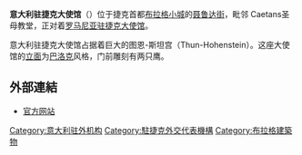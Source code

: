 <!-- 檔案不存在 [[Image:Italian_embassy.JPG|thumb]] ，可從英文維基百科取得 -->
'''意大利驻捷克大使馆'''（{{lang-it|'''Ambasciata d'Italia a Praga'''}}）位于捷克首都[[布拉格|布拉格]][[布拉格小城|小城]]的[[聂鲁达街|聂鲁达街]]，毗邻 Caetans圣母教堂，正对着[[罗马尼亚驻捷克大使馆|罗马尼亚驻捷克大使馆]]。 

意大利驻捷克大使馆占据着巨大的图恩-斯坦宫（Thun-Hohenstein）。这座大使馆的[[立面|立面]]为[[巴洛克|巴洛克]]风格，门前雕刻有两只鹰。
==外部連結==
*[http://www.ambpraga.esteri.it 官方网站]
{{義大利駐外機構}}
[[Category:意大利驻外机构|Category:意大利驻外机构]]
[[Category:駐捷克外交代表機構|Category:駐捷克外交代表機構]]
[[Category:布拉格建築物|Category:布拉格建築物]]
{{Commonscat|Italian Embassy, Prague}}